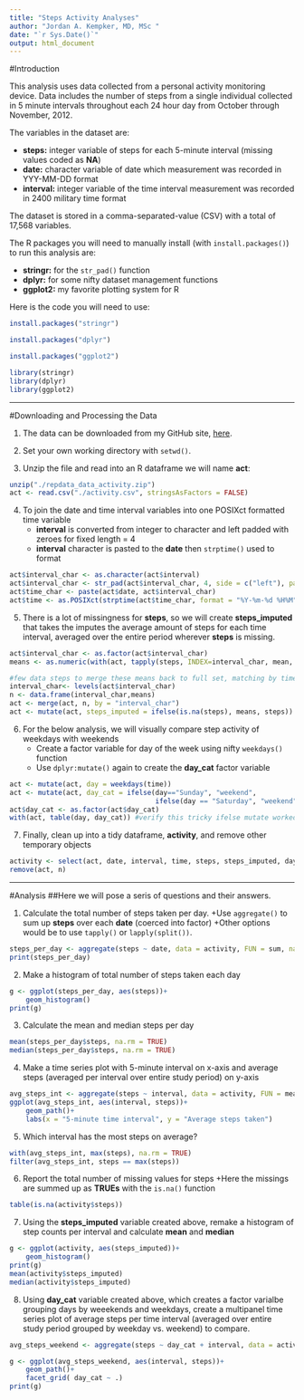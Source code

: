 ```yaml
---
title: "Steps Activity Analyses"
author: "Jordan A. Kempker, MD, MSc "
date: "`r Sys.Date()`"
output: html_document
---
```


#Introduction

This analysis uses data collected from a personal activity monitoring device.  Data includes the number of steps from a single individual collected in 5 minute intervals throughout each 24 hour day from October through November, 2012.




The variables in the dataset are:


* __steps:__ integer variable of steps for each 5-minute interval (missing values coded as __NA__)
* __date:__ character variable of date which measurement was recorded in YYY-MM-DD format
* __interval:__ integer variable of the time interval measurement was recorded in 2400 military time format



The dataset is stored in a comma-separated-value (CSV) with a total of 17,568 variables.



The R packages you will need to manually install (with ```install.packages()```) to run this analysis are:


* __stringr:__  for the ```str_pad()``` function
* __dplyr:__ for some nifty dataset management functions 
* __ggplot2:__ my favorite plotting system for R

Here is the code you will need to use:
```r
install.packages("stringr")

install.packages("dplyr")

install.packages("ggplot2")

```

```r
library(stringr)
library(dplyr)
library(ggplot2)
```

---------------

#Downloading and Processing the Data

1. The data can be downloaded from my GitHub site, [here](https://github.com/jkempker/Activity/blob/master/repdata_data_activity.zip).

2. Set your own working directory with ```setwd()```.

3. Unzip the file and read into an R dataframe we will name __act__:

```r
unzip("./repdata_data_activity.zip")  
act <- read.csv("./activity.csv", stringsAsFactors = FALSE)
```

4. To join the date and time interval variables into one POSIXct formatted time variable
    + __interval__ is converted from integer to character and left padded with zeroes for fixed length = 4
    + __interval__ character is pasted to the __date__ then ```strptime()``` used to format

```r
act$interval_char <- as.character(act$interval)
act$interval_char <- str_pad(act$interval_char, 4, side = c("left"), pad ="0")
act$time_char <- paste(act$date, act$interval_char)
act$time <- as.POSIXct(strptime(act$time_char, format = "%Y-%m-%d %H%M"))
```

5. There is a lot of missingness for __steps__, so we will create __steps_imputed__ that takes the imputes the average amount of steps for each time interval, averaged over the entire period wherever __steps__ is missing.

```r
act$interval_char <- as.factor(act$interval_char)
means <- as.numeric(with(act, tapply(steps, INDEX=interval_char, mean, na.rm=TRUE)))

#few data steps to merge these means back to full set, matching by time interval factor level
interval_char<- levels(act$interval_char)
n <- data.frame(interval_char,means)
act <- merge(act, n, by = "interval_char")
act <- mutate(act, steps_imputed = ifelse(is.na(steps), means, steps))
```

6. For the below analysis, we will visually compare step activity of weekdays with weekends
    + Create a factor variable for day of the week using nifty ```weekdays()``` function
    + Use ```dplyr:mutate()``` again to create the __day_cat__ factor variable

```r
act <- mutate(act, day = weekdays(time))
act <- mutate(act, day_cat = ifelse(day=="Sunday", "weekend",
                                    ifelse(day == "Saturday", "weekend","weekday")))
act$day_cat <- as.factor(act$day_cat)
with(act, table(day, day_cat)) #verify this tricky ifelse mutate worked
```

7. Finally, clean up into a tidy dataframe, __activity__, and remove other temporary objects

```r
activity <- select(act, date, interval, time, steps, steps_imputed, day_cat) 
remove(act, n)
```

-------------
#Analysis
##Here we will pose a seris of questions and their answers.


1. Calculate the total number of steps taken per day.
    +Use ```aggregate()``` to sum up __steps__ over each __date__ (coerced into factor)
    +Other options would be to use ```tapply()``` or ```lapply(split())```.

```r
steps_per_day <- aggregate(steps ~ date, data = activity, FUN = sum, na.action = na.pass)
print(steps_per_day)
```

2. Make a histogram of total number of steps taken each day

```r
g <- ggplot(steps_per_day, aes(steps))+
    geom_histogram()
print(g)
```

3. Calculate the mean and median steps per day

```r
mean(steps_per_day$steps, na.rm = TRUE)
median(steps_per_day$steps, na.rm = TRUE)
```

4. Make a time series plot with 5-minute interval on x-axis and average steps (averaged per interval over entire study period) on y-axis

```r
avg_steps_int <- aggregate(steps ~ interval, data = activity, FUN = mean)
ggplot(avg_steps_int, aes(interval, steps))+
    geom_path()+
    labs(x = "5-minute time interval", y = "Average steps taken")
```

5. Which interval has the most steps on average?

```r
with(avg_steps_int, max(steps), na.rm = TRUE)
filter(avg_steps_int, steps == max(steps))
```

6. Report the total number of missing values for steps
    +Here the missings are summed up as __TRUEs__ with the ```is.na()``` function

```r
table(is.na(activity$steps))
```

7. Using the __steps_imputed__ variable created above, remake a histogram of step counts per interval and calculate __mean__ and __median__

```r
g <- ggplot(activity, aes(steps_imputed))+
    geom_histogram()
print(g)
mean(activity$steps_imputed)
median(activity$steps_imputed)
```

8. Using __day_cat__ variable created above, which creates a factor varialbe grouping days by weeekends and weekdays, create a multipanel time series plot of average steps per time interval (averaged over entire study period grouped by weekday vs. weekend) to compare.

```r
avg_steps_weekend <- aggregate(steps ~ day_cat + interval, data = activity, FUN = mean)

g <- ggplot(avg_steps_weekend, aes(interval, steps))+
    geom_path()+
    facet_grid( day_cat ~ .)
print(g)
```
